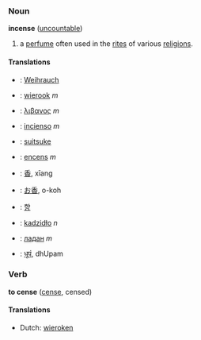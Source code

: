 ===Noun===
'''incense''' ([[uncountable]])

# a [[perfume]] often used in the [[rite]]s of various [[religion]]s.

====Translations====
*{{de}}: [[Weihrauch]]
*{{nl}}: [[wierook]] ''m''
*{{el}}: [[λιβανος]] ''m''
*{{es}}: [[incienso]] ''m''
*{{fi}}: [[suitsuke]]
*{{fr}}: [[encens]] ''m''
*{{zh}}: [[香]], xīang
*{{ja}}: [[お香]], o-koh
*{{ko}}: [[향]]
*{{pl}}: [[kadzidło]] ''n''
*{{ru}}: [[ладан]] ''m''
*{{sa}}: [[धूपं]], dhUpam

===Verb===
'''to cense''' ([[cense]], censed)

====Translations====
*Dutch: [[wieroken]]